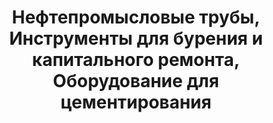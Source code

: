 ---
title: "Нефтепромысловые трубы, Инструменты для бурения и капитального ремонта, Оборудование для цементирования"
featured_image : "./tubulars-drilling-workover-tools-cementing-equipment.png"
---